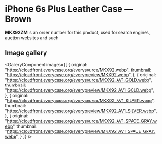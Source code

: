 
# iPhone 6s Plus Leather Case — Brown

<Callout type='info' emoji='👉🏻'>**MKX92ZM** is an order number for this product, used for search engines, auction websites and such.</Callout>

## Image gallery

<GalleryComponent
    images={[
      {
        original: "https://cloudfront.everycase.org/everysource/MKX92.webp",
        thumbnail: "https://cloudfront.everycase.org/everypreview/MKX92.webp",
      },
      {
        original: "https://cloudfront.everycase.org/everysource/MKX92_AV1_GOLD.webp",
        thumbnail: "https://cloudfront.everycase.org/everypreview/MKX92_AV1_GOLD.webp",
      },
      {
        original: "https://cloudfront.everycase.org/everysource/MKX92_AV1_SILVER.webp",
        thumbnail: "https://cloudfront.everycase.org/everypreview/MKX92_AV1_SILVER.webp",
      },
      {
        original: "https://cloudfront.everycase.org/everysource/MKX92_AV1_SPACE_GRAY.webp",
        thumbnail: "https://cloudfront.everycase.org/everypreview/MKX92_AV1_SPACE_GRAY.webp",
      }
    ]}
  />

